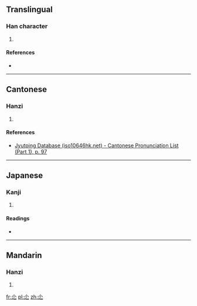 ==Translingual==

===Han character===
{{Han char|rn=42|rad=小|as=01|sn=4|four=9030<sub>0</sub>|canj=火人 (FO)|ids=⿱[[小]][[乀]]}}

# {{defn|Han|sort=小01}}

====References====
* {{Han ref|kx=0296.190|dkj=07474|dj=0590.010|hdz=10561.030|uh=5C10|ud=23568|bh=C95C|bd=51548}}

----

==Cantonese==

===Hanzi===
{{yue-hanzi|jyut=[[zit3]]|y=jit3}}

# {{defn|lang=yue|sort=小01}}

====References====
* [http://www.iso10646hk.net/jp/document/download.jsp Jyutping Database (iso10646hk.net) - Cantonese Pronunciation List (Part 1), p. 97]

----

==Japanese==

===Kanji===
{{ja-kanji|grade=|rs=小01}}

# {{defn|lang=ja|sort=小01}}

====Readings====
* {{ja-readings|on=[[せつ]] (setsu), [[せち]] (sechi), [[しつ]] (shitsu), [[しち]] (shichi)|kun=[[すくない]] (sukunai), [[ちひさい]] (chihisai)}}

----

==Mandarin==

===Hanzi===
{{cmn-hanzi|pin=[[jié]] ([[jie2]]), [[jí]] ([[ji2]])|wg=chieh<sup>2</sup>, chi<sup>2</sup>}}

# {{defn|lang=cmn|sort=小01}}

[[fr:尐]]
[[pl:尐]]
[[zh:尐]]